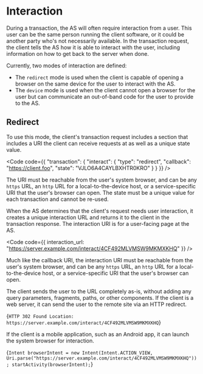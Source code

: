 
# Interaction

During a transaction, the AS will often require interaction from a user. This user can be the same person running the client software, or it could be another party who's not necessarily available. In the transaction request, the client tells the AS how it is able to interact with the user, including information on how to get back to the server when done. 

Currently, two modes of interaction are defined: 

 - The `redirect` mode is used when the client is capable of opening a browser on the same device for the user to interact with the AS.
 - The `device` mode is used when the client cannot open a browser for the user but can communicate an out-of-band code for the user to provide to the AS.
 
## Redirect

To use this mode, the client's transaction request includes a section that includes a URI the client can receive requests at as well as a unique state value. 

<Code
  code={{
"transaction": {
  "interact": {
    "type": "redirect",
    "callback": "https://client.foo",
    "state": "VJLO6A4CAYLBXHTR0KRO"
  }
}
  }}
/>

The URI must be reachable from the user's system browser, and can be any `https` URL, an `http` URL for a local-to-the-device host, or a service-specific URI that the user's browser can open. The state must be a unique value for each transaction and cannot be re-used.

When the AS determines that the client's request needs user interaction, it creates a unique interaction URL and returns it to the client in the transaction response. The interaction URI is for a user-facing page at the AS.

<Code
  code={{
interaction_url: "https://server.example.com/interact/4CF492MLVMSW9MKMXKHQ"
  }}
/>

Much like the callback URI, the interaction URI must be reachable from the user's system browser, and can be any `https` URL, an `http` URL for a local-to-the-device host, or a service-specific URI that the user's browser can open.

The client sends the user to the URL completely as-is, without adding any query parameters, fragments, paths, or other components. If the client is a web server, it can send the user to the remote site via an HTTP redirect.

<SyntaxHighlighter language='http' style={okaidia}>{`HTTP 302 Found
Location: https://server.example.com/interact/4CF492MLVMSW9MKMXKHQ`}</SyntaxHighlighter>

If the client is a mobile application, such as an Android app, it can launch the system browser for interaction.

<SyntaxHighlighter language='java' style={okaidia}>{`Intent browserIntent = new Intent(Intent.ACTION_VIEW, Uri.parse("https://server.example.com/interact/4CF492MLVMSW9MKMXKHQ"));
startActivity(browserIntent);`}</SyntaxHighlighter>